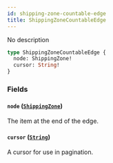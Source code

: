 ```yaml
---
id: shipping-zone-countable-edge
title: ShippingZoneCountableEdge
---
```


No description

```graphql
type ShippingZoneCountableEdge {
  node: ShippingZone!
  cursor: String!
}
```

### Fields

#### `node` ([`ShippingZone`](../../../developer/api-reference/objects/shipping-zone))

The item at the end of the edge.

#### `cursor` ([`String`](../../../developer/api-reference/scalars/string))

A cursor for use in pagination.
